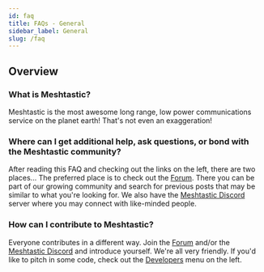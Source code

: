 ```yaml
---
id: faq
title: FAQs - General
sidebar_label: General
slug: /faq
---
```


<!---
Note to Contributors:

Best Practices for the FAQ:

- Keep the answers Non-Technical. The FAQ should be targeted to non-geeks.
- This FAQ is not the authoritative document. Provide a short answer and a link to learn more.

Format should be:
## Overview
Details about FAQ page

### Question
Answer (Include links to settings/developers/supported hardware etc)

 --->

## Overview

### What is Meshtastic?

Meshtastic is the most awesome long range, low power communications service on the planet earth! That's not even an exaggeration!

### Where can I get additional help, ask questions, or bond with the Meshtastic community?

After reading this FAQ and checking out the links on the left, there are two places... The preferred place is to check out the [Forum](https://meshtastic.discourse.group). There you can be part of our growing community and search for previous posts that may be similar to what you're looking for. We also have the [Meshtastic Discord](https://discord.com/invite/UQJ5QuM7vq) server where you may connect with like-minded people.

### How can I contribute to Meshtastic?

Everyone contributes in a different way. Join the [Forum](https://meshtastic.discourse.group) and/or the [Meshtastic Discord](https://discord.com/invite/UQJ5QuM7vq) and introduce yourself. We're all very friendly. If you'd like to pitch in some code, check out the [Developers](/docs/developers) menu on the left.

